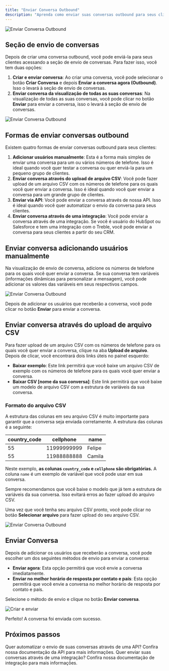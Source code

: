 ```yaml
---
title: "Enviar Conversa Outbound"
description: "Aprenda como enviar suas conversas outbound para seus clientes e as diferentes formas de fazê-lo."
---
```


<img src="/images/send-convo-section.png" alt="Enviar Conversa Outbound" />

## Seção de envio de conversas

Depois de criar uma conversa outbound, você pode enviá-la para seus clientes acessando a seção de envio de conversas. Para fazer isso, você tem duas opções:

1. **Criar e enviar conversa**: Ao criar uma conversa, você pode selecionar o botão **Criar Conversa** e depois **Enviar a conversa agora (Outbound)**. Isso o levará à seção de envio de conversas.
2. **Enviar conversa da visualização de todas as suas conversas**: Na visualização de todas as suas conversas, você pode clicar no botão **Enviar** para enviar a conversa, isso o levará à seção de envio de conversas.

<img src="/images/click-send.gif" alt="Enviar Conversa Outbound" />

## Formas de enviar conversas outbound

Existem quatro formas de enviar conversas outbound para seus clientes:

1. **Adicionar usuários manualmente**: Esta é a forma mais simples de enviar uma conversa para um ou vários números de telefone. Isso é ideal quando você quer testar a conversa ou quer enviá-la para um pequeno grupo de clientes.
2. **Enviar conversa através do upload de arquivo CSV**: Você pode fazer upload de um arquivo CSV com os números de telefone para os quais você quer enviar a conversa. Isso é ideal quando você quer enviar a conversa para um grande grupo de clientes.
3. **Enviar via API**: Você pode enviar a conversa através de nossa API. Isso é ideal quando você quer automatizar o envio da conversa para seus clientes.
4. **Enviar conversa através de uma integração**: Você pode enviar a conversa através de uma integração. Se você é usuário do HubSpot ou Salesforce e tem uma integração com o Treble, você pode enviar a conversa para seus clientes a partir do seu CRM.

## Enviar conversa adicionando usuários manualmente

Na visualização de envio de conversa, adicione os números de telefone para os quais você quer enviar a conversa. Se sua conversa tem variáveis (informações dinâmicas para personalizar a mensagem), você pode adicionar os valores das variáveis em seus respectivos campos.

<img src="/images/add-users.gif" alt="Enviar Conversa Outbound" />

Depois de adicionar os usuários que receberão a conversa, você pode clicar no botão **Enviar** para enviar a conversa.

## Enviar conversa através do upload de arquivo CSV

Para fazer upload de um arquivo CSV com os números de telefone para os quais você quer enviar a conversa, clique na aba **Upload de arquivo**. Depois de clicar, você encontrará dois links úteis no painel esquerdo:

- **Baixar exemplo**: Este link permitirá que você baixe um arquivo CSV de exemplo com os números de telefone para os quais você quer enviar a conversa.
- **Baixar CSV [nome da sua conversa]**: Este link permitirá que você baixe um modelo de arquivo CSV com a estrutura de variáveis da sua conversa.

### Formato do arquivo CSV

A estrutura das colunas em seu arquivo CSV é muito importante para garantir que a conversa seja enviada corretamente. A estrutura das colunas é a seguinte:

| country_code | cellphone  | name   |
| ------------ | ---------- | ------ |
| 55           | 11999999999| Felipe |
| 55           | 11988888888| Camila |

Neste exemplo, **as colunas `country_code` e `cellphone` são obrigatórias.** A coluna `name` é um exemplo de variável que você pode usar em sua conversa.

Sempre recomendamos que você baixe o modelo que já tem a estrutura de variáveis da sua conversa. Isso evitará erros ao fazer upload do arquivo CSV.

Uma vez que você tenha seu arquivo CSV pronto, você pode clicar no botão **Selecionar arquivo** para fazer upload do seu arquivo CSV.

<img src="/images/upload-csv.gif" alt="Enviar Conversa Outbound" />

## Enviar Conversa

Depois de adicionar os usuários que receberão a conversa, você pode escolher um dos seguintes métodos de envio para enviar a conversa:

- **Enviar agora**: Esta opção permitirá que você envie a conversa imediatamente.
- **Enviar no melhor horário de resposta por contato e país**: Esta opção permitirá que você envie a conversa no melhor horário de resposta por contato e país.

Selecione o método de envio e clique no botão **Enviar conversa**.

<img src="/images/send.gif" alt="Criar e enviar" />

<Check>Perfeito! A conversa foi enviada com sucesso.</Check>

<div class="hr"></div>

## Próximos passos

<CardGroup cols={3}>
    <Card 
        title="Implantar conversa via API" 
        icon="code"
        href="https://treble.notion.site/Treble-API-Documentation-b0a726d95018471f88e30a13db6f87b4?pvs=4"
    >
        Quer automatizar o envio de suas conversas através de uma API? Confira nossa documentação da API para mais informações.
    </Card>
    <Card 
        title="Enviar conversa via integração" 
        icon="code"
        href="/pt/docs/integrations/welcome"
    >
        Quer enviar suas conversas através de uma integração? Confira nossa documentação de integração para mais informações.
    </Card>
</CardGroup> 